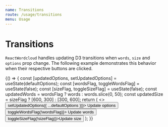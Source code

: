 ```yaml
---
name: Transitions
route: /usage/transitions
menu: Usage
---
```



# Transitions

`ReactWordcloud` handles updating D3 transitions when `words`, `size` and `options` prop change. The following example demonstrates this behavior when their respective buttons are clicked.

<Playground>
  {() => {
    const [updatedOptions, setUpdatedOptions] = useState(defaultOptions);
    const [wordsFlag, toggleWordsFlag] = useState(false);
    const [sizeFlag, toggleSizeFlag] = useState(false);
    const updatedWords = wordsFlag ? words : words.slice(0, 50);
    const updatedSize = sizeFlag ? [600, 300] : [300, 600];
    return (
      <>
        <button onClick={() => setUpdatedOptions({ ...defaultOptions })}>
          Update options
        </button>
        <button onClick={() => toggleWordsFlag(!wordsFlag)}>
          Update words
        </button>
        <button onClick={() => toggleSizeFlag(!sizeFlag)}>Update size</button>
        <ReactWordcloud
          words={updatedWords}
          size={updatedSize}
          options={updatedOptions}
        />
      </>
    );
  }}
</Playground>
